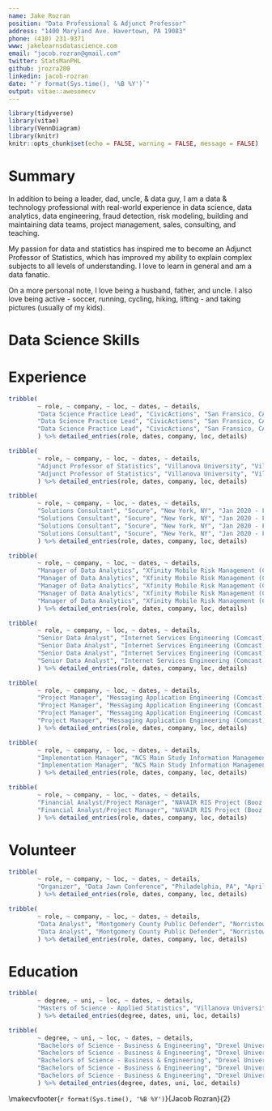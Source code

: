 ```yaml
---
name: Jake Rozran
position: "Data Professional & Adjunct Professor"
address: "1400 Maryland Ave. Havertown, PA 19083"
phone: (410) 231-9371
www: jakelearnsdatascience.com
email: "jacob.rozran@gmail.com"
twitter: StatsManPHL
github: jrozra200
linkedin: jacob-rozran
date: "`r format(Sys.time(), '%B %Y')`"
output: vitae::awesomecv
---
```


```r
library(tidyverse)
library(vitae)
library(VennDiagram)
library(knitr)
knitr::opts_chunk$set(echo = FALSE, warning = FALSE, message = FALSE)
```

# Summary

In addition to being a leader, dad, uncle, & data guy, I am a data & technology 
professional with real-world experience in data science, data analytics, data 
engineering, fraud detection, risk modeling, building and maintaining data teams, 
project management, sales, consulting, and teaching. 

My passion for data and statistics has inspired me to become an Adjunct 
Professor of Statistics, which has improved my ability to explain complex 
subjects to all levels of understanding. I love to learn in general and am a 
data fanatic.

On a more personal note, I love being a husband, father, and uncle. I also love 
being active - soccer, running, cycling, hiking, lifting - and taking pictures 
(usually of my kids).


# Data Science Skills

\begin{center}

```r
df <- data.frame(a = c("Fraud Detection", "Credit Risk Modeling", 
                       "Project Management", "Statistical Modeling", 
                       "Data Visualization"),
                 b = c("RStudio", "Jupyter Notebooks", "Tableau", "Git",
                       "Excel"),
                 c = c("R", "Python", "Bash", "SQL", "Java Script"),
                 d = c("Hive/Impala (Hadoop)", "MySQL", "Oracle", "MongoDB", 
                       "Neo4J"))

names(df) <- c("METHODS", "APPLICATIONS", "LANGUAGES", "DATABASES")

kable(df, row.names = FALSE, "latex", booktabs = T)
```
\end{center}

# Experience
```r
tribble(
        ~ role, ~ company, ~ loc, ~ dates, ~ details,
        "Data Science Practice Lead", "CivicActions", "San Fransico, CA", "Feb 2021 - Present", "Building a Data Science Practice Area with > $1MM revenue after 6 months; focused on data solutions, people management, sales, marketing, and project management.",
        "Data Science Practice Lead", "CivicActions", "San Fransico, CA", "Feb 2021 - Present", "For the Centers of Medicare and Medicaid (CMS), leveraging Natural Language Processing (NLP) in the creation and evaluation of System Security Plans (SSPs) to optimize the Authority to Operate (ATO) process.",
        "Data Science Practice Lead", "CivicActions", "San Fransico, CA", "Feb 2021 - Present", "For the Centers of Medicare and Medicaid (CMS), analyzing AWS usage to forecast annual usage and identify inefficiencies."
        ) %>% detailed_entries(role, dates, company, loc, details)
```

```r
tribble(
        ~ role, ~ company, ~ loc, ~ dates, ~ details,
        "Adjunct Professor of Statistics", "Villanova University", "Villanova, PA", "Aug 2020 - Present", "Build the syllabus, lectures, assignments, and tests for undergraduate Intro to Statistics and Intro to Statistics for Biology courses.",
        "Adjunct Professor of Statistics", "Villanova University", "Villanova, PA", "Aug 2020 - Present", "Advise and mentor students by writing recommendations for various programs, helping guide studies for real-world success after graduation, and providing helping hand and ear through the stresses of university life. "
        ) %>% detailed_entries(role, dates, company, loc, details)
```

```r
tribble(
        ~ role, ~ company, ~ loc, ~ dates, ~ details,
        "Solutions Consultant", "Socure", "New York, NY", "Jan 2020 - Feb 2021", "Technical expert on fraud prevention, Know Your Customer (KYC)/Customer Identification Program (CIP), Socure product modules, data science, statistics, and data visualization in support of the sales and onboarding processes.",
        "Solutions Consultant", "Socure", "New York, NY", "Jan 2020 - Feb 2021", "Created custom proof-of-concept (POC) analyses for prospective customers - showing the value of Socure versus their current solution(s).",
        "Solutions Consultant", "Socure", "New York, NY", "Jan 2020 - Feb 2021", "Served as the Growth Team's subject matter expert (SME) on data science, creating educational documents and presentations on challenging topics like Area Under the Curve (AUC), false positives, and other model evaluation criteria.",
        "Solutions Consultant", "Socure", "New York, NY", "Jan 2020 - Feb 2021", "Worked with the Marketing Team to create content for the Socure Blog on machine learning techniques."
        ) %>% detailed_entries(role, dates, company, loc, details)
```

```r
tribble(
        ~ role, ~ company, ~ loc, ~ dates, ~ details,
        "Manager of Data Analytics", "Xfinity Mobile Risk Management (Comcast)", "Philadelphia, PA", "Mar 2017 - Jan 2020", "Lead and manage the data analytics and engineering team for Xfinity Mobile Credit Risk Management, including hiring and training of staff analysts and engineers, collaborating with and providing analysis for stakeholders, and tracking and prioritizing all team tasking.",
        "Manager of Data Analytics", "Xfinity Mobile Risk Management (Comcast)", "Philadelphia, PA", "Mar 2017 - Jan 2020", "Designed and built a fraud decision making tool that combines custom feature creation, statistical and business rules, and predictive models built in R, Python, and Bash, which, in large part, is responsible for a decrease in month-over-month fraud losses by 92% in 2018.",
        "Manager of Data Analytics", "Xfinity Mobile Risk Management (Comcast)", "Philadelphia, PA", "Mar 2017 - Jan 2020", "Forecast involuntary churn (both bad debt and unit loss) for the organization on the numerous segments of our customer base.",
        "Manager of Data Analytics", "Xfinity Mobile Risk Management (Comcast)", "Philadelphia, PA", "Mar 2017 - Jan 2020", "Built and maintain numerous Tableau and Splunk dashboards representing fraud and credit to the organization.",
        "Manager of Data Analytics", "Xfinity Mobile Risk Management (Comcast)", "Philadelphia, PA", "Mar 2017 - Jan 2020", "Provide coaching, leadership, and mentorship to all analysts on the Xfinity Mobile Risk Management team."
        ) %>% detailed_entries(role, dates, company, loc, details)
```

```r
tribble(
        ~ role, ~ company, ~ loc, ~ dates, ~ details,
        "Senior Data Analyst", "Internet Services Engineering (Comcast)", "Philadelphia, PA", "Sep 2014 - Mar 2017", "Designed and built predictive models, which improved compromised user account detection times and discovery accuracy – this work was presented internally along with several internal blog posts about the effort.", 
        "Senior Data Analyst", "Internet Services Engineering (Comcast)", "Philadelphia, PA", "Sep 2014 - Mar 2017", "Used statistical methods to discover and automate the detection of anomalies.", 
        "Senior Data Analyst", "Internet Services Engineering (Comcast)", "Philadelphia, PA", "Sep 2014 - Mar 2017", "Created forecasts of user base growth and project completion.",
        "Senior Data Analyst", "Internet Services Engineering (Comcast)", "Philadelphia, PA", "Sep 2014 - Mar 2017", "Maintained and monitored KPIs for multiple application teams within the organization."
        ) %>% detailed_entries(role, dates, company, loc, details)
```

```r
tribble(
        ~ role, ~ company, ~ loc, ~ dates, ~ details,
        "Project Manager", "Messaging Application Engineering (Comcast)", "Philadelphia, PA", "Sep 2014 - Mar 2017", "Served as a Project Manager and ScrumMaster for the Messaging Application Engineering (MAE) team, responsible for Residential Voicemail and Email Engineering teams.",
        "Project Manager", "Messaging Application Engineering (Comcast)", "Philadelphia, PA", "Sep 2014 - Mar 2017", "Obtained my Project Management Professional (PMP) and Certified ScrumMaster (CSM) certifications.",
        "Project Manager", "Messaging Application Engineering (Comcast)", "Philadelphia, PA", "Sep 2014 - Mar 2017", "Instituted and evangelized Scrum on both the email and voicemail teams, migrating from a hybrid of waterfall and Kanban, which led to higher team productivity, better communication across teams from development through deployment to production, and improved interaction with our product owners.",
        "Project Manager", "Messaging Application Engineering (Comcast)", "Philadelphia, PA", "Sep 2014 - Mar 2017", "Managed the scheduling and owned the priorities for multiple work streams and teams."
        ) %>% detailed_entries(role, dates, company, loc, details)
```

```r
tribble(
        ~ role, ~ company, ~ loc, ~ dates, ~ details,
        "Implementation Manager", "NCS Main Study Information Management Systems Project (Booz Allen Hamilton)", "Rockville, MD", "Nov 2010 - Apr 2013", "Served as the Implementation Manager and Site Administrator for the National Children’s Study (NCS) Portal, a Microsoft SharePoint 2010 web application, the NCS Application Homepage, and NCS Password Self Service.",
        "Implementation Manager", "NCS Main Study Information Management Systems Project (Booz Allen Hamilton)", "Rockville, MD", "Nov 2010 - Apr 2013", "Developed a configuration change process for the NCS Portal that streamlined the enhancement process for the site and provided the client with quicker updates while still meeting contractual and firm guidelines."
        ) %>% detailed_entries(role, dates, company, loc, details)
```

```r
tribble(
        ~ role, ~ company, ~ loc, ~ dates, ~ details,
        "Financial Analyst/Project Manager", "NAVAIR RIS Project (Booz Allen Hamilton)", "Lexington Park, MD", "Nov 2009 - Oct 2010", "Developed a financial tracking system for client, which allowed key stakeholders to view current and projected funding over the lifetime of the contract.",
        "Financial Analyst/Project Manager", "NAVAIR RIS Project (Booz Allen Hamilton)", "Lexington Park, MD", "Nov 2009 - Oct 2010", "Tracked current funding for multiple engineers and monitored the expenditures of funds on their contracts, which ensured that projects remained on budget."
        ) %>% detailed_entries(role, dates, company, loc, details)
```

# Volunteer
```r
tribble(
        ~ role, ~ company, ~ loc, ~ dates, ~ details,
        "Organizer", "Data Jawn Conference", "Philadelphia, PA", "April 2019 - Present", "Assisted in promotion, speaker selection, and day-of-event logistics for the Data Jawn, a Philadelphia data conference highlighting the great work of our local data commnuity."
        ) %>% detailed_entries(role, dates, company, loc, details)
```

```r
tribble(
        ~ role, ~ company, ~ loc, ~ dates, ~ details,
        "Data Analyst", "Montgomery County Public Defender", "Norristown, PA", "May 2016 - Jun 2017", "Assisted Montgomery County Public Defender to define an analytics strategy to support competitive salaries and fair defence for all Montgomery County residents.",
        "Data Analyst", "Montgomery County Public Defender", "Norristown, PA", "May 2016 - Jun 2017", "Created, built, and maintained advanced analysis."
        ) %>% detailed_entries(role, dates, company, loc, details)
```

# Education
```r
tribble(
        ~ degree, ~ uni, ~ loc, ~ dates, ~ details,
        "Masters of Science - Applied Statistics", "Villanova University", "Villanova, PA", "2015 - 2017", "Completed my program while working full time"
        ) %>% detailed_entries(degree, dates, uni, loc, details)
```

```r
tribble(
        ~ degree, ~ uni, ~ loc, ~ dates, ~ details,
        "Bachelors of Science - Business & Engineering", "Drexel University", "Philadelphia, PA", "2004 - 2009", "Drexel Representative for Student Lobbying Day in Harrisburg, PA, 2009",
        "Bachelors of Science - Business & Engineering", "Drexel University", "Philadelphia, PA", "2004 - 2009", "Drexel University Traditions Council Treasurer, 2007 - 2009",
        "Bachelors of Science - Business & Engineering", "Drexel University", "Philadelphia, PA", "2004 - 2009", "Dean’s List, 2006, 2008",
        "Bachelors of Science - Business & Engineering", "Drexel University", "Philadelphia, PA", "2004 - 2009", "Drexel Representative to Colonial Athletic Association's Student Athlete Advisory Committee, 2006",
        "Bachelors of Science - Business & Engineering", "Drexel University", "Philadelphia, PA", "2004 - 2009", "Drexel University Varsity Soccer Player, 2004 - 2006"
        ) %>% detailed_entries(degree, dates, uni, loc, details)
```


\makecvfooter{`r format(Sys.time(), '%B %Y')`}{Jacob Rozran}{2}

